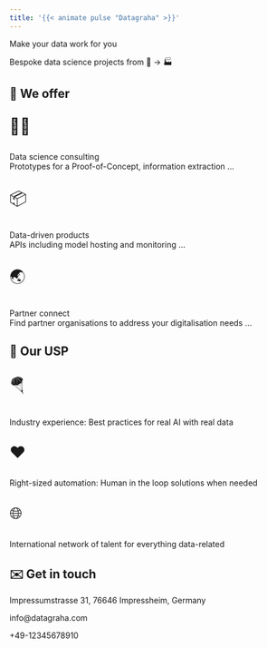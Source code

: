 ```yaml
---
title: '{{< animate pulse "Datagraha" >}}'
---
```


Make your data work for you

Bespoke data science projects from 🧪 -> 🏭

## 🙏 We offer

:::{.grid}

::: {.g-col-12 .g-col-md-4}
:::{style="font-size: 200%;"}
🧑‍💻  
:::
Data science consulting\
Prototypes for a Proof-of-Concept, information extraction ...

:::

::: {.g-col-12 .g-col-md-4}
:::{style="font-size: 200%;"}
📦  
:::
Data-driven products\
APIs including model hosting and monitoring ...
:::

::: {.g-col-12 .g-col-md-4}
:::{style="font-size: 200%;"}
🌏 
:::
Partner connect\
Find partner organisations to address your digitalisation needs ...
:::

:::
## 💯 Our USP

:::{.grid}

::: {.g-col-12 .g-col-md-4}
:::{style="font-size: 200%;"}
🪂  
:::
Industry experience: Best practices for real AI with real data
:::

::: {.g-col-12 .g-col-md-4}
:::{style="font-size: 200%;"}
❤️  
:::
Right-sized automation: Human in the loop solutions when needed
:::

::: {.g-col-12 .g-col-md-4}
:::{style="font-size: 200%;"}
🌐  
:::
International network of talent for everything data-related
:::

:::
## ✉️ Get in touch

Impressumstrasse 31, 76646 Impressheim, Germany

info@datagraha.com

+49-12345678910
